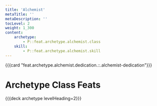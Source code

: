 ```yaml
---
title: 'Alchemist'
metaTitle: ''
metaDescription: ''
tocLevel: 2
weight: 1_300
content:
    archetype:
        - P::feat.archetype.alchemist.class
    skill:
        - P::feat.archetype.alchemist.skill
---
```


{{{card "feat.archetype.alchemist.dedication.::.alchemist-dedication"}}}

# Archetype Class Feats

{{{deck archetype levelHeading=2}}}
